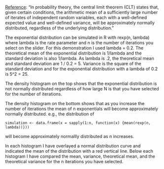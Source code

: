 [Reference](https://en.wikipedia.org/wiki/Central_limit_theorem): "In probability theory, the central limit theorem (CLT) states that, given certain conditions, the arithmetic mean of a sufficiently large number of iterates of independent random variables, each with a well-defined expected value and well-defined variance, will be approximately normally distributed, regardless of the underlying distribution."

The exponential distribution can be simulated in R with rexp(n, lambda) where lambda is the rate parameter and n is the number of iterations you select on the slider. For this demonstration I used lambda = 0.2. The theoretical mean of the exponential distribution is 1/lambda and the standard deviation is also 1/lambda. As lambda is .2, the theoretical mean and standard deviation are 1 / 0.2 = 5.  Variance is the square of the standard deviation and for the exponential distribution with a lambda of 0.2 is 5^2 = 25.

The density histogram on the top shows that the exponential distribution is not normally distributed regardless of how large N is that you have selected for the number of iterations.

The density histogram on the bottom shows that as you increase the number of iterations the mean of n exponentials will become approximately normally distributed.  e.g., the distribution of

    simulation <- data.frame(x = sapply(1:n, function(x) {mean(rexp(n, lambda))}))
will become approximately normallly distributed as n increases.

In each histogram I have overlayed a normal distribution curve and indicated the mean of the distribution with a red vertical line. Below each histogram I have compared the mean, variance, theoretical mean, and the theoretical variance for the n iterations you have selected.